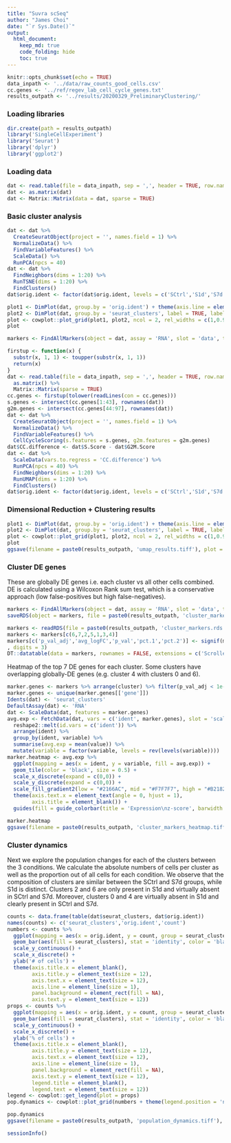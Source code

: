 ```yaml
---
title: "Suvra scSeq"
author: "James Choi"
date: "`r Sys.Date()`"
output:  
  html_document:
    keep_md: true
    code_folding: hide
    toc: true
---
```


```r
knitr::opts_chunk$set(echo = TRUE)
data_inpath <- '../data/raw_counts_good_cells.csv'
cc.genes <- '../ref/regev_lab_cell_cycle_genes.txt'
results_outpath <- '../results/20200329_PreliminaryClustering/'
```

### Loading libraries

```r
dir.create(path = results_outpath)
library('SingleCellExperiment')
library('Seurat')
library('dplyr')
library('ggplot2')
```

### Loading data

```r
dat <- read.table(file = data_inpath, sep = ',', header = TRUE, row.names = 1)
dat <- as.matrix(dat)
dat <- Matrix::Matrix(data = dat, sparse = TRUE)
```

### Basic cluster analysis

```r
dat <- dat %>%
  CreateSeuratObject(project = '', names.field = 1) %>%
  NormalizeData() %>%
  FindVariableFeatures() %>%
  ScaleData() %>%
  RunPCA(npcs = 40)
dat <- dat %>%
  FindNeighbors(dims = 1:20) %>%
  RunTSNE(dims = 1:20) %>%
  FindClusters()
dat$orig.ident <- factor(dat$orig.ident, levels = c('SCtrl','S1d','S7d'))
```
```r
plot1 <- DimPlot(dat, group.by = 'orig.ident') + theme(axis.line = element_line(size = 0.5), axis.ticks = element_blank(), axis.text = element_blank(), axis.title = element_text(size = 10), panel.border = element_rect(color = 'black', fill = NA))
plot2 <- DimPlot(dat, group.by = 'seurat_clusters', label = TRUE, label.size = 6) + theme(axis.line = element_line(size = 0.5), axis.ticks = element_blank(), axis.text = element_blank(), axis.title = element_text(size = 10), panel.border = element_rect(color = 'black', fill = NA))
plot <- cowplot::plot_grid(plot1, plot2, ncol = 2, rel_widths = c(1,0.925))
plot
```

```r
markers <- FindAllMarkers(object = dat, assay = 'RNA', slot = 'data', test.use = 'wilcox', only.pos = TRUE)
```

```r
firstup <- function(x) {
  substr(x, 1, 1) <- toupper(substr(x, 1, 1))
  return(x)
}
dat <- read.table(file = data_inpath, sep = ',', header = TRUE, row.names = 1) %>%
  as.matrix() %>%
  Matrix::Matrix(sparse = TRUE)
cc.genes <- firstup(tolower(readLines(con = cc.genes)))
s.genes <- intersect(cc.genes[1:43], rownames(dat))
g2m.genes <- intersect(cc.genes[44:97], rownames(dat))
dat <- dat %>%
  CreateSeuratObject(project = '', names.field = 1) %>%
  NormalizeData() %>%
  FindVariableFeatures() %>%
  CellCycleScoring(s.features = s.genes, g2m.features = g2m.genes)
dat$CC.difference <- dat$S.Score - dat$G2M.Score
dat <- dat %>%
  ScaleData(vars.to.regress = 'CC.difference') %>%
  RunPCA(npcs = 40) %>%
  FindNeighbors(dims = 1:20) %>%
  RunUMAP(dims = 1:20) %>%
  FindClusters()
dat$orig.ident <- factor(dat$orig.ident, levels = c('SCtrl','S1d','S7d'))

```


### Dimensional Reduction + Clustering results

```r
plot1 <- DimPlot(dat, group.by = 'orig.ident') + theme(axis.line = element_line(size = 0.5), axis.ticks = element_blank(), axis.text = element_blank(), axis.title = element_text(size = 10), panel.border = element_rect(color = 'black', fill = NA))
plot2 <- DimPlot(dat, group.by = 'seurat_clusters', label = TRUE, label.size = 6) + theme(axis.line = element_line(size = 0.5), axis.ticks = element_blank(), axis.text = element_blank(), axis.title = element_text(size = 10), panel.border = element_rect(color = 'black', fill = NA))
plot <- cowplot::plot_grid(plot1, plot2, ncol = 2, rel_widths = c(1,0.925))
plot
ggsave(filename = paste0(results_outpath, 'umap_results.tiff'), plot = plot, device = 'tiff', height = 4.5, width = 11)
```

### Cluster DE genes

These are globally DE genes i.e. each cluster vs all other cells combined. DE is calculated using a Wilcoxon Rank sum test, which is a conservative approach (low false-positives but high false-negatives).  

```r
markers <- FindAllMarkers(object = dat, assay = 'RNA', slot = 'data', test.use = 'wilcox', only.pos = TRUE)
saveRDS(object = markers, file = paste0(results_outpath, 'cluster_markers.rds'))
```

```r
markers <- readRDS(file = paste0(results_outpath, 'cluster_markers.rds'))
markers <- markers[c(6,7,2,5,1,3,4)]
markers[c('p_val_adj','avg_logFC','p_val','pct.1','pct.2')] <- signif(markers[c('p_val_adj','avg_logFC','p_val','pct.1','pct.2')]
, digits = 3)
DT::datatable(data = markers, rownames = FALSE, extensions = c('Scroller','Buttons'), options = list(scroller = TRUE, deferRender = TRUE, scrollY = 350, fixedColumns = TRUE, autoWidth = TRUE, pageLength = 10, dom = 'Bfrtip', buttons = list(extend = 'collection', buttons = c('csv', 'excel', 'pdf'))))
```

Heatmap of the top 7 DE genes for each cluster. Some clusters have overlapping globally-DE genes (e.g. cluster 4 with clusters 0 and 6).  

```r
marker.genes <- markers %>% arrange(cluster) %>% filter(p_val_adj < 1e-3) %>% group_by(cluster) %>% top_n(n = 7, wt = avg_logFC)
marker.genes <- unique(marker.genes[['gene']])
Idents(dat) <- 'seurat_clusters'
DefaultAssay(dat) <- 'RNA'
dat <- ScaleData(dat, features = marker.genes)
avg.exp <- FetchData(dat, vars = c('ident', marker.genes), slot = 'scale.data') %>%
  reshape2::melt(id.vars = c('ident')) %>%
  arrange(ident) %>%
  group_by(ident, variable) %>%
  summarise(avg.exp = mean(value)) %>%
  mutate(variable = factor(variable, levels = rev(levels(variable))))
marker.heatmap <- avg.exp %>%
  ggplot(mapping = aes(x = ident, y = variable, fill = avg.exp)) +
  geom_tile(color = 'black', size = 0.5) +
  scale_x_discrete(expand = c(0,0)) +
  scale_y_discrete(expand = c(0,0)) +
  scale_fill_gradient2(low = "#2166AC", mid = "#F7F7F7", high = "#B2182B", limits = c(NA, 2), na.value ="#B2182B") +
  theme(axis.text.x = element_text(angle = 0, hjust = 1),
        axis.title = element_blank()) +
  guides(fill = guide_colorbar(title = 'Expression\nz-score', barwidth = 1.25, frame.colour = 'black', frame.linewidth = 1, ticks.colour = 'black', ticks.linewidth = 1))

marker.heatmap
ggsave(filename = paste0(results_outpath, 'cluster_markers_heatmap.tiff'),plot = marker.heatmap, device = 'tiff', height = 9, width = 4)
```

### Cluster dynamics

Next we explore the population changes for each of the clusters between the 3 conditions. We calculate the absolute numbers of cells per cluster as well as the proportion out of all cells for each condition. We observe that the composition of clusters are similar between the SCtrl and S7d groups, while S1d is distinct. Clusters 2 and 6 are only present in S1d and virtually absent in SCtrl and S7d. Moreover, clusters 0 and 4 are virtually absent in S1d and clearly present in SCtrl and S7d.  

```r
counts <- data.frame(table(dat$seurat_clusters, dat$orig.ident))
names(counts) <- c('seurat_clusters','orig.ident','count')
numbers <- counts %>%
  ggplot(mapping = aes(x = orig.ident, y = count, group = seurat_clusters)) + 
  geom_bar(aes(fill = seurat_clusters), stat = 'identity', color = 'black', size = 0.75) +
  scale_y_continuous() +
  scale_x_discrete() + 
  ylab('# of cells') + 
  theme(axis.title.x = element_blank(),
        axis.title.y = element_text(size = 12), 
        axis.text.x = element_text(size = 12), 
        axis.line = element_line(size = 1),
        panel.background = element_rect(fill = NA),
        axis.text.y = element_text(size = 12))
props <- counts %>% 
  ggplot(mapping = aes(x = orig.ident, y = count, group = seurat_clusters)) + 
  geom_bar(aes(fill = seurat_clusters), stat = 'identity', color = 'black', size = 0.75, position = 'fill') +
  scale_y_continuous() + 
  scale_x_discrete() +
  ylab('% of cells') + 
  theme(axis.title.x = element_blank(), 
        axis.title.y = element_text(size = 12), 
        axis.text.x = element_text(size = 12),
        axis.line = element_line(size = 1), 
        panel.background = element_rect(fill = NA), 
        axis.text.y = element_text(size = 12), 
        legend.title = element_blank(), 
        legend.text = element_text(size = 12))
legend <- cowplot::get_legend(plot = props)
pop.dynamics <- cowplot::plot_grid(numbers + theme(legend.position = 'none'), props + theme(legend.position = 'none'), legend, ncol = 3, rel_widths = c(1, 1, 0.25))

pop.dynamics
ggsave(filename = paste0(results_outpath, 'population_dynamics.tiff'), plot = pop.dynamics, device = 'tiff', height = 3.75, width = 8)
```

```r
sessionInfo()
```